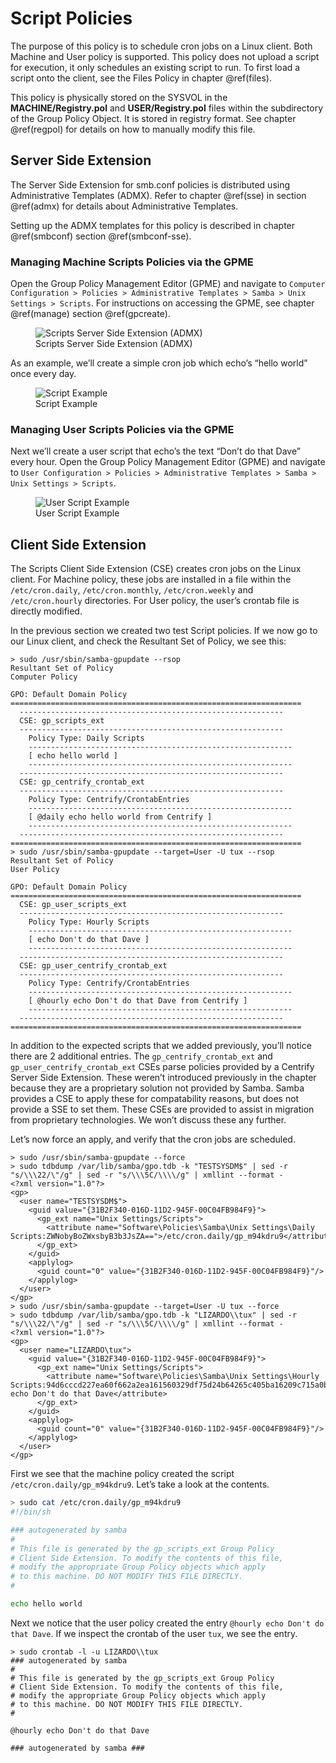 # Script Policies {#scripts}

The purpose of this policy is to schedule cron jobs on a Linux client. Both Machine and User policy is supported. This policy does not upload a script for execution, it only schedules an existing script to run. To first load a script onto the client, see the Files Policy in chapter \@ref(files).

This policy is physically stored on the SYSVOL in the **MACHINE/Registry.pol** and **USER/Registry.pol** files within the subdirectory of the Group Policy Object. It is stored in registry format. See chapter \@ref(regpol) for details on how to manually modify this file.

## Server Side Extension

The Server Side Extension for smb.conf policies is distributed using Administrative Templates (ADMX). Refer to chapter \@ref(sse) in section \@ref(admx) for details about Administrative Templates.

Setting up the ADMX templates for this policy is described in chapter \@ref(smbconf) section \@ref(smbconf-sse).

### Managing Machine Scripts Policies via the GPME

Open the Group Policy Management Editor (GPME) and navigate to `Computer Configuration > Policies > Administrative Templates > Samba > Unix Settings > Scripts`. For instructions on accessing the GPME, see chapter \@ref(manage) section \@ref(gpcreate).

![Scripts Server Side Extension (ADMX)](scripts-images/scripts.png)

As an example, we'll create a simple cron job which echo's "hello world" once every day.

![Script Example](scripts-images/hello_world.png)

### Managing User Scripts Policies via the GPME

Next we'll create a user script that echo's the text "Don't do that Dave" every hour. Open the Group Policy Management Editor (GPME) and navigate to `User Configuration > Policies > Administrative Templates > Samba > Unix Settings > Scripts`.

![User Script Example](scripts-images/dave.png)

## Client Side Extension

The Scripts Client Side Extension (CSE) creates cron jobs on the Linux client. For Machine policy, these jobs are installed in a file within the `/etc/cron.daily`, `/etc/cron.monthly`, `/etc/cron.weekly` and `/etc/cron.hourly` directories. For User policy, the user's crontab file is directly modified.

In the previous section we created two test Script policies. If we now go to our Linux client, and check the Resultant Set of Policy, we see this:


```
> sudo /usr/sbin/samba-gpupdate --rsop
Resultant Set of Policy
Computer Policy

GPO: Default Domain Policy
=================================================================
  -----------------------------------------------------------
  CSE: gp_scripts_ext
  -----------------------------------------------------------
    Policy Type: Daily Scripts
    -----------------------------------------------------------
    [ echo hello world ]
    -----------------------------------------------------------
  -----------------------------------------------------------
  CSE: gp_centrify_crontab_ext
  -----------------------------------------------------------
    Policy Type: Centrify/CrontabEntries
    -----------------------------------------------------------
    [ @daily echo hello world from Centrify ]
    -----------------------------------------------------------
  -----------------------------------------------------------
=================================================================
> sudo /usr/sbin/samba-gpupdate --target=User -U tux --rsop
Resultant Set of Policy
User Policy

GPO: Default Domain Policy
=================================================================
  CSE: gp_user_scripts_ext
  -----------------------------------------------------------
    Policy Type: Hourly Scripts
    -----------------------------------------------------------
    [ echo Don't do that Dave ]
    -----------------------------------------------------------
  -----------------------------------------------------------
  CSE: gp_user_centrify_crontab_ext
  -----------------------------------------------------------
    Policy Type: Centrify/CrontabEntries
    -----------------------------------------------------------
    [ @hourly echo Don't do that Dave from Centrify ]
    -----------------------------------------------------------
  -----------------------------------------------------------
=================================================================
```

In addition to the expected scripts that we added previously, you'll notice there are 2 additional entries. The `gp_centrify_crontab_ext` and `gp_user_centrify_crontab_ext` CSEs parse policies provided by a Centrify Server Side Extension. These weren't introduced previously in the chapter because they are a proprietary solution not provided by Samba. Samba provides a CSE to apply these for compatability reasons, but does not provide a SSE to set them. These CSEs are provided to assist in migration from proprietary technologies. We won't discuss these any further.

Let's now force an apply, and verify that the cron jobs are scheduled.

```
> sudo /usr/sbin/samba-gpupdate --force
> sudo tdbdump /var/lib/samba/gpo.tdb -k "TESTSYSDM$" | sed -r "s/\\\22/\"/g" | sed -r "s/\\\5C/\\\\/g" | xmllint --format -
<?xml version="1.0"?>
<gp>
  <user name="TESTSYSDM$">
    <guid value="{31B2F340-016D-11D2-945F-00C04FB984F9}">
      <gp_ext name="Unix Settings/Scripts">
        <attribute name="Software\Policies\Samba\Unix Settings\Daily Scripts:ZWNobyBoZWxsbyB3b3JsZA==">/etc/cron.daily/gp_m94kdru9</attribute>
      </gp_ext>
    </guid>
    <applylog>
      <guid count="0" value="{31B2F340-016D-11D2-945F-00C04FB984F9}"/>
    </applylog>
  </user>
</gp>
> sudo /usr/sbin/samba-gpupdate --target=User -U tux --force
> sudo tdbdump /var/lib/samba/gpo.tdb -k "LIZARDO\\tux" | sed -r "s/\\\22/\"/g" | sed -r "s/\\\5C/\\\\/g" | xmllint --format -
<?xml version="1.0"?>
<gp>
  <user name="LIZARDO\tux">
    <guid value="{31B2F340-016D-11D2-945F-00C04FB984F9}">
      <gp_ext name="Unix Settings/Scripts">
        <attribute name="Software\Policies\Samba\Unix Settings\Hourly Scripts:94d6cccd227ea60f662a2ea161560329df75d24b64265c405ba16209c715a0bb274b39b07d2c825dc926341839067d90a80d5570b2c68607b16915fd806de415">@hourly echo Don't do that Dave</attribute>
      </gp_ext>
    </guid>
    <applylog>
      <guid count="0" value="{31B2F340-016D-11D2-945F-00C04FB984F9}"/>
    </applylog>
  </user>
</gp>
```

First we see that the machine policy created the script `/etc/cron.daily/gp_m94kdru9`. Let's take a look at the contents.

```bash
> sudo cat /etc/cron.daily/gp_m94kdru9
#!/bin/sh

### autogenerated by samba
#
# This file is generated by the gp_scripts_ext Group Policy
# Client Side Extension. To modify the contents of this file,
# modify the appropriate Group Policy objects which apply
# to this machine. DO NOT MODIFY THIS FILE DIRECTLY.
#

echo hello world
```

Next we notice that the user policy created the entry `@hourly echo Don't do that Dave`. If we inspect the crontab of the user `tux`, we see the entry.

```
> sudo crontab -l -u LIZARDO\\tux
### autogenerated by samba
#
# This file is generated by the gp_scripts_ext Group Policy
# Client Side Extension. To modify the contents of this file,
# modify the appropriate Group Policy objects which apply
# to this machine. DO NOT MODIFY THIS FILE DIRECTLY.
#

@hourly echo Don't do that Dave

### autogenerated by samba ###
```
